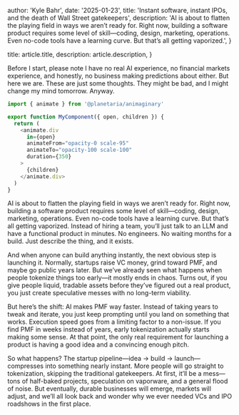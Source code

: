 
  author: 'Kyle Bahr',
  date: '2025-01-23',
  title:
    'Instant software, instant IPOs, and the death of Wall Street gatekeepers',
  description:
    'AI is about to flatten the playing field in ways we aren’t ready for. Right now, building a software product requires some level of skill—coding, design, marketing, operations. Even no-code tools have a learning curve. But that’s all getting vaporized.',
}

  title: article.title,
  description: article.description,
}


Before I start, please note I have no real AI experience, no financial markets experience, and honestly, no business making predictions about either. But here we are. These are just some thoughts. They might be bad, and I might change my mind tomorrow. Anyway.

```js
import { animate } from '@planetaria/animaginary'

export function MyComponent({ open, children }) {
  return (
    <animate.div
      in={open}
      animateFrom="opacity-0 scale-95"
      animateTo="opacity-100 scale-100"
      duration={350}
    >
      {children}
    </animate.div>
  )
}
```

AI is about to flatten the playing field in ways we aren’t ready for. Right now, building a software product requires some level of skill—coding, design, marketing, operations. Even no-code tools have a learning curve. But that’s all getting vaporized. Instead of hiring a team, you’ll just talk to an LLM and have a functional product in minutes. No engineers. No waiting months for a build. Just describe the thing, and it exists.

And when anyone can build anything instantly, the next obvious step is launching it. Normally, startups raise VC money, grind toward PMF, and maybe go public years later. But we’ve already seen what happens when people tokenize things too early—it mostly ends in chaos. Turns out, if you give people liquid, tradable assets before they’ve figured out a real product, you just create speculative messes with no long-term viability.

But here’s the shift: AI makes PMF way faster. Instead of taking years to tweak and iterate, you just keep prompting until you land on something that works. Execution speed goes from a limiting factor to a non-issue. If you find PMF in weeks instead of years, early tokenization actually starts making some sense. At that point, the only real requirement for launching a product is having a good idea and a convincing enough pitch.

So what happens? The startup pipeline—idea → build → launch—compresses into something nearly instant. More people will go straight to tokenization, skipping the traditional gatekeepers. At first, it’ll be a mess—tons of half-baked projects, speculation on vaporware, and a general flood of noise. But eventually, durable businesses will emerge, markets will adjust, and we’ll all look back and wonder why we ever needed VCs and IPO roadshows in the first place.
